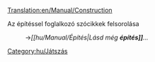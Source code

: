[[Translation:en/Manual/Construction]]


Az építéssel foglalkozó szócikkek felsorolása
:→''[[hu/Manual/Építés|Lásd még '''építés]]'''...''

[[Category:hu/Játszás]]